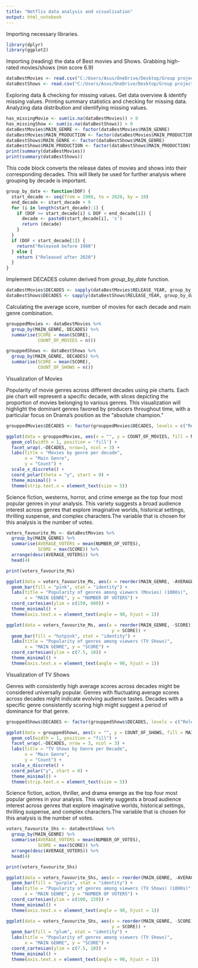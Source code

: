 ```yaml
---
title: "Netflix data analysis and visualisation"
output: html_notebook
---
```


Importing necessary libraries.

```r
library(dplyr)
library(ggplot2)
```

Importing (reading) the data of Best movies and Shows. Grabbing high-rated movies/shows (min score 6.9)

```r
dataBestMovies <- read.csv("C:/Users/Asus/OneDrive/Desktop/Group project - Netflix/Best Movies Netflix.csv")
dataBestShows <- read.csv("C:/Users/Asus/OneDrive/Desktop/Group project - Netflix/Best Shows Netflix.csv")
```

Exploring data & checking for missing values.
Get data overview & identify missing values.
Printing summary statistics and checking for missing data.
Analyzing data distribution and identifying missing values.

```r
has_missingMovie <- sum(is.na(dataBestMovies)) > 0
has_missingShow <- sum(is.na(dataBestShows)) > 0
dataBestMovies$MAIN_GENRE <- factor(dataBestMovies$MAIN_GENRE)
dataBestMovies$MAIN_PRODUCTION <- factor(dataBestMovies$MAIN_PRODUCTION)
dataBestShows$MAIN_GENRE <- factor(dataBestShows$MAIN_GENRE)
dataBestShows$MAIN_PRODUCTION <- factor(dataBestShows$MAIN_PRODUCTION)
print(summary(dataBestMovies))
print(summary(dataBestShows))
```
This code block converts the release dates of movies and shows into their corresponding decades. This will likely be used for further analysis where grouping by decade is important.

```r
group_by_date <- function(DOF) {
  start_decade <- seq(from = 1980, to = 2020, by = 10)
  end_decade <- start_decade + 9
  for (i in length(start_decade):1) {
    if (DOF >= start_decade[i] & DOF < end_decade[i]) {
      decade <- paste0(start_decade[i], 's')
      return (decade)
    }
  }
  if (DOF < start_decade[1]) {
    return("Released before 1980")
  } else {
    return ("Released after 2020")
  }
}
```

Implement DECADES column derived from *group_by_date* function.

```r
dataBestMovies$DECADES <- sapply(dataBestMovies$RELEASE_YEAR, group_by_date)
dataBestShows$DECADES <- sapply(dataBestShows$RELEASE_YEAR, group_by_date)
```

Calculating the average score, number of movies for each decade and main genre combination.

```r
grouppedMovies <- dataBestMovies %>%
  group_by(MAIN_GENRE, DECADES) %>%
  summarise(SCORE = mean(SCORE),
            COUNT_OF_MOVIES = n())

grouppedShows <- dataBestShows %>%
  group_by(MAIN_GENRE, DECADES) %>%
  summarise(SCORE = mean(SCORE),
            COUNT_OF_SHOWS = n())
```
Visualization of Movies

Popularity of movie genres across different decades using pie charts. Each pie chart will represent a specific decade, with slices depicting the proportion of movies belonging to various genres. This visualization will highlight the dominant genres favored by producers throughout time, with a particular focus on Drama's position as the "absolute champion."

```r
grouppedMovies$DECADES <- factor(grouppedMovies$DECADES, levels = c("Released before 1980", "1980s", "1990s", "2000s", "2010s", "2020s", "Released after 2020"))

ggplot(data = grouppedMovies, aes(x = "", y = COUNT_OF_MOVIES, fill = MAIN_GENRE)) +
  geom_col(width = 1, position = 'fill') +
  facet_wrap(.~DECADES, nrow=3, ncol = 3) +
  labs(title = "Movies by genre per decade",
       x = "Main Genre",
       y = "Count") +
  scale_x_discrete() +
  coord_polar(theta = "y", start = 0) +
  theme_minimal() +
  theme(strip.text.x = element_text(size = 5))
```
Science fiction, westerns, horror, and crime emerge as the top four most popular genres in your analysis. This variety suggests a broad audience interest across genres that explore imaginative worlds, historical settings, thrilling suspense, and complex characters.The variable that is chosen for this analysis is the number of votes.

```r
voters_favourite_Ms <- dataBestMovies %>%
  group_by(MAIN_GENRE) %>%
  summarise(AVERAGE_VOTERS = mean(NUMBER_OF_VOTES),
            SCORE = max(SCORE)) %>%
  arrange(desc(AVERAGE_VOTERS)) %>%
  head(4)

print(voters_favourite_Ms)

ggplot(data = voters_favourite_Ms, aes(x = reorder(MAIN_GENRE, -AVERAGE_VOTERS), y = AVERAGE_VOTERS/1000)) +
  geom_bar(fill = "pink", stat = "identity") +
  labs(title = "Popularity of genres among viewers (Movies) (1000s)",
       x = "MAIN GENRE", y = "NUMBER OF VOTERS") +
  coord_cartesian(ylim = c(150, 600)) +
  theme_minimal() +
  theme(axis.text.x = element_text(angle = 90, hjust = 1))

ggplot(data = voters_favourite_Ms, aes(x = reorder(MAIN_GENRE, -SCORE),
                                        y = SCORE)) +
  geom_bar(fill = "hotpink", stat = "identity") +
  labs(title = "Popularity of genres among viewers (TV Shows)",
       x = "MAIN GENRE", y = "SCORE") +
  coord_cartesian(ylim = c(7.5, 10)) +
  theme_minimal() +
  theme(axis.text.x = element_text(angle = 90, hjust = 1))
```

Visualization of TV Shows

Genres with consistently high average scores across decades might be considered universally popular. Genres with fluctuating average scores across decades might indicate evolving audience tastes. Decades with a specific genre consistently scoring high might suggest a period of dominance for that genre.

```r
grouppedShows$DECADES <- factor(grouppedShows$DECADES, levels = c("Released before 1980", "1980s", "1990s", "2000s", "2010s", "2020s", "Released after 2020"))

ggplot(data = grouppedShows, aes(x = "", y = COUNT_OF_SHOWS, fill = MAIN_GENRE)) +
  geom_col(width = 1, position = "fill") +
  facet_wrap(.~DECADES, nrow = 3, ncol = 3) +
  labs(title = "TV Shows by Genre per Decade",
       x = "Main Genre",
       y = "Count") +
  scale_x_discrete() +
  coord_polar("y", start = 0) + 
  theme_minimal() +
  theme(strip.text.x = element_text(size = 5))
```
Science fiction, action, thriller, and drama emerge as the top four most popular genres in your analysis. This variety suggests a broad audience interest across genres that explore imaginative worlds, historical settings, thrilling suspense, and complex characters.The variable that is chosen for this analysis is the number of votes.

```r
voters_favourite_Shs <- dataBestShows %>%
  group_by(MAIN_GENRE) %>%
  summarise(AVERAGE_VOTERS = mean(NUMBER_OF_VOTES),
            SCORE = max(SCORE)) %>%
  arrange(desc(AVERAGE_VOTERS)) %>%
  head(4)

print(voters_favourite_Shs)

ggplot(data = voters_favourite_Shs, aes(x = reorder(MAIN_GENRE, -AVERAGE_VOTERS), y = AVERAGE_VOTERS/1000)) +
  geom_bar(fill = "purple", stat = "identity") +
  labs(title = "Popularity of genres among viewers (TV Shows) (1000s)",
       x = "MAIN GENRE", y = "NUMBER OF VOTERS") +
  coord_cartesian(ylim = c(100, 150)) +
  theme_minimal() +
  theme(axis.text.x = element_text(angle = 90, hjust = 1))

ggplot(data = voters_favourite_Shs, aes(x = reorder(MAIN_GENRE, -SCORE),
                                        y = SCORE)) +
  geom_bar(fill = "plum", stat = "identity") +
  labs(title = "Popularity of genres among viewers (TV Shows)",
       x = "MAIN GENRE", y = "SCORE") +
  coord_cartesian(ylim = c(7.5, 10)) +
  theme_minimal() +
  theme(axis.text.x = element_text(angle = 90, hjust = 1))
```




